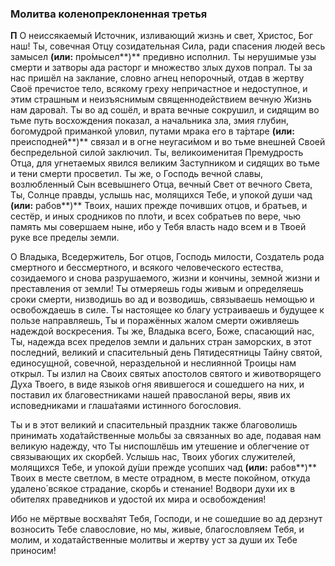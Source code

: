 ### Молитва коленопреклоненная третья

**П** О неиссякаемый Источник, изливающий жизнь и свет, Христос, Бог наш! Ты, совечная Отцу созидательная Сила, ради спасения людей весь замысел **(или:** про́мысел**)** предивно исполнил. Ты нерушимые узы смерти и затворы ада расторг и множество злых духов попрал. Ты за нас пришёл на заклание, словно агнец непорочный, отдав в жертву Своё пречистое тело, всякому греху непричастное и недоступное, и этим страшным и неизъяснимым священнодействием вечную Жизнь нам дарова́л. Ты во ад сошёл, и врата вечные сокрушил, и сидящим во тьме путь восхождения показал, а начальника зла, змия глубин, богомудрой приманкой уловил, путами мрака его в та́ртаре **(или:** преисподней**)** связал и в огне неугаси́мом и во тьме внешней Своей беспредельной силой заключил. Ты, великоименитая Премудрость Отца, для угнетаемых явился великим Заступником и сидящих во тьме и тени смерти просветил. Ты же, о Господь вечной славы, возлюбленный Сын всевышнего Отца, вечный Свет от вечного Света, Ты, Солнце правды, услышь нас, молящихся Тебе, и упокой души чад **(или:** рабов**)** Твоих, наших прежде почивших отцов, и братьев, и сестёр, и иных сродников по пло́ти, и всех собратьев по вере, чью память мы совершаем ныне, ибо у Тебя власть надо всем и в Твоей руке все пределы земли.

О Владыка, Вседержитель, Бог отцов, Господь милости, Создатель рода смертного и бессмертного, и всякого человеческого естества, созидаемого и снова разрушаемого, жизни и кончины, земной жизни и преставления от земли! Ты отмеряешь годы живым и определяешь сроки смерти, низводишь во ад и возводишь, связываешь немощью и освобождаешь в силе. Ты настоящее ко благу устраиваешь и будущее к пользе направляешь, Ты и поражённых жалом смерти оживляешь надеждой воскресения. Ты же, Владыка всего, Боже, спасающий нас, Ты, надежда всех пределов земли и дальних стран заморских, в этот последний, великий и спасительный день Пятидесятницы Тайну святой, единосущной, совечной, нераздельной и неслиянной Троицы нам открыл. Ты излил на Своих святых апостолов святого и животворящего Духа Твоего, в виде языко́в огня явившегося и сошедшего на них, и поставил их благовестниками нашей правосланой веры, явив их исповедниками и глаша́таями истинного богословия.

Ты и в этот великий и спасительный праздник также благоволишь принимать хода́тайственные мольбы за связанных во аде, подавая нам великую надежду, что Ты ниспошлёшь им утешение и облегчение от связывающих их скорбе́й. Услышь нас, Твоих убогих служителей, молящихся Тебе, и упокой ду́ши прежде усопших чад **(или:** рабов**)** Твоих в месте светлом, в месте отрадном, в месте покойном, откуда удалено́ всякое страдание, скорбь и стенание! Водвори духи их в обителях праведников и удостой их мира и освобождения!

Ибо не мёртвые восхва́лят Тебя, Господи, и не сошедшие во ад дерзнут возносить Тебе славословие, но мы, живые, благословляем Тебя, и молим, и ходатайственные молитвы и жертву уст за души их Тебе приносим!
